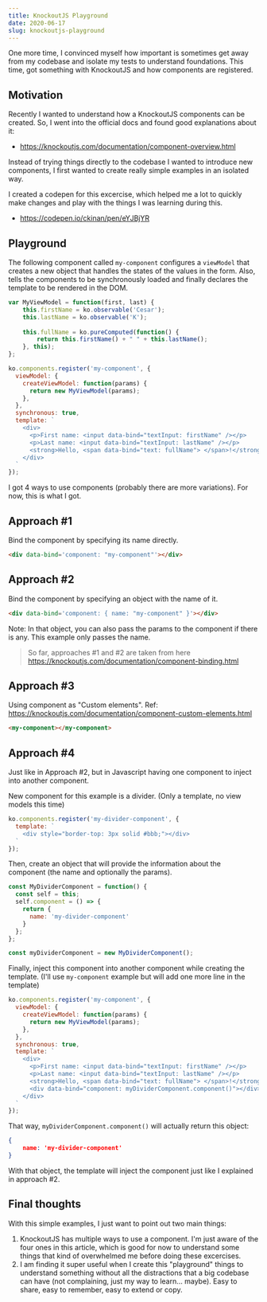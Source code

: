 ```yaml
---
title: KnockoutJS Playground
date: 2020-06-17
slug: knockoutjs-playground
---
```


One more time, I convinced myself how important is sometimes get away from my codebase and isolate my tests to understand foundations. This time, got something with KnockoutJS and how components are registered.

## Motivation

Recently I wanted to understand how a KnockoutJS components can be created. So, I went into the official docs and found good explanations about it:

- https://knockoutjs.com/documentation/component-overview.html

Instead of trying things directly to the codebase I wanted to introduce new components, I first wanted to create really simple examples in an isolated way.

I created a codepen for this excercise, which helped me a lot to quickly make changes and play with the things I was learning during this.

- https://codepen.io/ckinan/pen/eYJBjYR

## Playground

The following component called `my-component` configures a `viewModel` that creates a new object that handles the states of the values in the form. Also, tells the components to be synchronously loaded and finally declares the template to be rendered in the DOM.

```js
var MyViewModel = function(first, last) {
    this.firstName = ko.observable('Cesar');
    this.lastName = ko.observable('K');
 
    this.fullName = ko.pureComputed(function() {
        return this.firstName() + " " + this.lastName();
    }, this);
};

ko.components.register('my-component', {
  viewModel: {
    createViewModel: function(params) {
      return new MyViewModel(params);
    },
  },
  synchronous: true,
  template: `
    <div>
      <p>First name: <input data-bind="textInput: firstName" /></p>
      <p>Last name: <input data-bind="textInput: lastName" /></p>
      <strong>Hello, <span data-bind="text: fullName"> </span>!</strong>
    </div>
  `
});
```

I got 4 ways to use components (probably there are more variations). For now, this is what I got.

## Approach #1

Bind the component by specifying its name directly.

```html
<div data-bind='component: "my-component"'></div>
```

## Approach #2

Bind the component by specifying an object with the name of it.

```html
<div data-bind='component: { name: "my-component" }'></div>
```

Note: In that object, you can also pass the params to the component if there is any. This example only passes the name.

> So far, approaches #1 and #2 are taken from here https://knockoutjs.com/documentation/component-binding.html

## Approach #3

Using component as "Custom elements". Ref: https://knockoutjs.com/documentation/component-custom-elements.html

```html
<my-component></my-component>
```

## Approach #4

Just like in Approach #2, but in Javascript having one component to inject into another component.

New component for this example is a divider. (Only a template, no view models this time)

```js
ko.components.register('my-divider-component', {
  template: `
    <div style="border-top: 3px solid #bbb;"></div>
  `
});
```

Then, create an object that will provide the information about the component (the name and optionally the params).

```js
const MyDividerComponent = function() {
  const self = this;
  self.component = () => {
    return {
      name: 'my-divider-component'
    }
  };
};

const myDividerComponent = new MyDividerComponent();
```

Finally, inject this component into another component while creating the template. (I'll use `my-component` example but will add one more line in the template)

```js
ko.components.register('my-component', {
  viewModel: {
    createViewModel: function(params) {
      return new MyViewModel(params);
    },
  },
  synchronous: true,
  template: `
    <div>
      <p>First name: <input data-bind="textInput: firstName" /></p>
      <p>Last name: <input data-bind="textInput: lastName" /></p>
      <strong>Hello, <span data-bind="text: fullName"> </span>!</strong>
      <div data-bind="component: myDividerComponent.component()"></div>
    </div>
  `
});
```

That way, `myDividerComponent.component()` will actually return this object:

```json
{
    name: 'my-divider-component'
}
```

With that object, the template will inject the component just like I explained in approach #2.

## Final thoughts

With this simple examples, I just want to point out two main things:

1. KnockoutJS has multiple ways to use a component. I'm just aware of the four ones in this article, which is good for now to understand some things that kind of overwhelmed me before doing these excercises.
2. I am finding it super useful when I create this "playground" things to understand something without all the distractions that a big codebase can have (not complaining, just my way to learn... maybe). Easy to share, easy to remember, easy to extend or copy.
